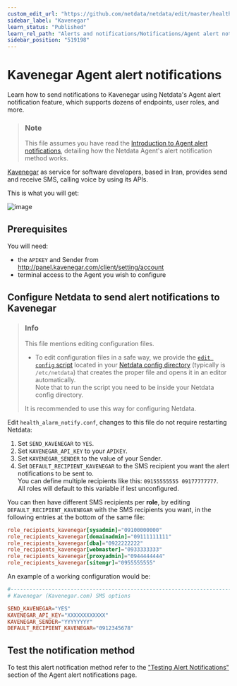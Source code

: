 ```yaml
---
custom_edit_url: "https://github.com/netdata/netdata/edit/master/health/notifications/kavenegar/README.md"
sidebar_label: "Kavenegar"
learn_status: "Published"
learn_rel_path: "Alerts and notifications/Notifications/Agent alert notifications"
sidebar_position: "519198"
---
```

# Kavenegar Agent alert notifications

Learn how to send notifications to Kavenegar using Netdata's Agent alert notification feature, which supports dozens of endpoints, user roles, and more.

> ### Note
>
> This file assumes you have read the [Introduction to Agent alert notifications](/docs/alerts-and-notifications/notifications/agent-alert-notifications), detailing how the Netdata Agent's alert notification method works.

[Kavenegar](https://kavenegar.com/) as service for software developers, based in Iran, provides send and receive SMS, calling voice by using its APIs.

This is what you will get:

![image](https://user-images.githubusercontent.com/70198089/229841323-6c4b1956-dd91-423e-abaf-2799000f72a8.png)

## Prerequisites

You will need:

- the `APIKEY` and Sender from <http://panel.kavenegar.com/client/setting/account>
- terminal access to the Agent you wish to configure

## Configure Netdata to send alert notifications to Kavenegar

> ### Info
>
> This file mentions editing configuration files.  
>
> - To edit configuration files in a safe way, we provide the [`edit config` script](/docs/getting-started/manage-and-configure/configuration#use-edit-config-to-edit-configuration-files) located in your [Netdata config directory](/docs/getting-started/manage-and-configure/configuration#the-netdata-config-directory) (typically is `/etc/netdata`) that creates the proper file and opens it in an editor automatically.  
> Note that to run the script you need to be inside your Netdata config directory.
>
> It is recommended to use this way for configuring Netdata.

Edit `health_alarm_notify.conf`, changes to this file do not require restarting Netdata:

1. Set `SEND_KAVENEGAR` to `YES`.
2. Set `KAVENEGAR_API_KEY` to your `APIKEY`.
3. Set `KAVENEGAR_SENDER` to the value of your Sender.
4. Set `DEFAULT_RECIPIENT_KAVENEGAR` to the SMS recipient you want the alert notifications to be sent to.  
   You can define multiple recipients like this: `09155555555 09177777777`.  
   All roles will default to this variable if lest unconfigured.

You can then have different SMS recipients per **role**, by editing `DEFAULT_RECIPIENT_KAVENEGAR` with the SMS recipients you want, in the following entries at the bottom of the same file:

```conf
role_recipients_kavenegar[sysadmin]="09100000000"
role_recipients_kavenegar[domainadmin]="09111111111"
role_recipients_kavenegar[dba]="0922222222"
role_recipients_kavenegar[webmaster]="0933333333"
role_recipients_kavenegar[proxyadmin]="0944444444"
role_recipients_kavenegar[sitemgr]="0955555555"
```

An example of a working configuration would be:

```conf
#------------------------------------------------------------------------------
# Kavenegar (Kavenegar.com) SMS options

SEND_KAVENEGAR="YES"
KAVENEGAR_API_KEY="XXXXXXXXXXXX"
KAVENEGAR_SENDER="YYYYYYYY"
DEFAULT_RECIPIENT_KAVENEGAR="0912345678"
```

## Test the notification method

To test this alert notification method refer to the ["Testing Alert Notifications"](/docs/alerts-and-notifications/notifications/agent-alert-notifications#testing-alert-notifications) section of the Agent alert notifications page.
